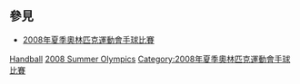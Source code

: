 == 參見 ==
* [[2008年夏季奧林匹克運動會手球比賽|2008年夏季奧林匹克運動會手球比賽]]

[[Category:2008年夏季奧林匹克運動會運動員|Handball]]
[[Category:各年夏季奧林匹克運動會手球運動員|2008 Summer Olympics]]
[[Category:2008年夏季奧林匹克運動會手球比賽|Category:2008年夏季奧林匹克運動會手球比賽]]